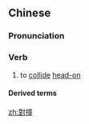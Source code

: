 {{also|对撞}}
==Chinese==
{{zh-forms|s=对撞}}

===Pronunciation===
{{zh-pron
|m=duìzhuàng
|c=deoi3 zong6
|cat=v
}}

===Verb===
{{zh-verb}}

# to [[collide]] [[head-on]]

====Derived terms====
{{zh-der|對撞機}}

[[zh:對撞]]